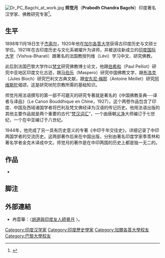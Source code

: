 [[File:Dr_PC_Bagchi_at_work.jpg|thumb]]
'''师觉月'''（'''Prabodh Chandra Bagchi'''）{{BD|1898年|11月8日|1956年|1月19日|catIdx=P}}印度著名汉学家、佛教研究专家<ref>{{cite web| language =zh-hans| publisher =中国人民对外友好协会| title =师觉月简介| url =http://www.cpaffc.org.cn/news/detail.php?id=696| author =| date =| accessdate =2010年5月2日}}{{dead link|date=2018年2月 |bot=InternetArchiveBot |fix-attempted=yes }}</ref>。

==生平==

1898年11月18日生于[[杰索尔|杰索尔]]，1920年他在[[加尔各答大学|加尔各答大学]]获得古印度历史与文硕士学位。1921年在古印度历史与文化系被擢升为讲师，并被送往新成立的[[印度国际大学|印度国际大学]]（Vishva-Bharati）跟著名的法国教授列维（Lévi）学习中文、研究佛教。

此后到法国巴黎大学作以[[梵文|梵文]]研究佛教博士论文，他跟[[伯希和|伯希和]]（Paul Pelliot）研究中亚地区印度文化古迹，跟[[马伯乐|马伯乐]]（Maspero）研究中国佛教文学，跟[[布洛克|布洛克]]（Jules Bloch）研究巴利文古典文献，跟[[安东尼·梅耶|安东尼·梅耶]]（Antoine Meillet）研究[[阿维斯陀|阿维斯陀]]偈颂，这是研究吠陀宗教所需的基础知识。

师觉月用法语撰写的第一部不可磨灭的研究专著就是著名的《中国佛教圣典---译者与译品》（Le Canon Bouddhique en Chine，1927）。这个两卷作品包含了印度、中国及西域诸国学者将巴利及梵文佛经译为汉语的传记历史。他用法语出版的其他主要作品就是两个重要的古代“[[梵汉词汇|梵汉词汇]]”，一个由唐朝[[义净|义净]]大师编订于七世纪，一个在中亚编订于八世纪。

1944年，他完成了另一具有历史意义的专著《中印千年交往史》，详细记录了中印两国学者的交流历史。这两部著作后来在中国出版，分别由著名印度学家季羡林和著名学者金克木译成中文。师觉月的著作是在中印两国的历史上都是独一无二的。

==作品==
*{{cite book | language = en | author = 师觉月 | coauthors =  | title = India and China: a thousand years of cultural relations  | url =  | date =  | location =  | publisher =  | id =  | isbn = 9788121511971 | pages =  }}
==脚注==
{{reflist}}
==外部連結==
*冉雲華：〈[http://www.chibs.edu.tw/ch_html/chbj/06/chbj0611.htm 胡適與印度友人師覺月] {{Wayback|url=http://www.chibs.edu.tw/ch_html/chbj/06/chbj0611.htm |date=20160304091931 }}〉。
{{学者小作品}}
{{DEFAULTSORT:Bagchi, Prabodh}}
[[Category:印度汉学家|Category:印度汉学家]]
[[Category:印度歷史學家|Category:印度歷史學家]]
[[Category:加爾各答大學校友|Category:加爾各答大學校友]]
[[Category:巴黎大學校友|Category:巴黎大學校友]]